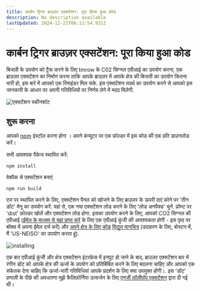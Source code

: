 ```yaml
---
title: कार्बन ट्रिगर ब्राउज़र एक्सटेंशन: पूरा किया हुआ कोड
description: No description available
lastUpdated: 2024-12-21T06:11:54.931Z
---
```


# कार्बन ट्रिगर ब्राउज़र एक्सटेंशन: पूरा किया हुआ कोड

बिजली के उपयोग को ट्रैक करने के लिए tmrow के C02 सिग्नल एपीआई का उपयोग करना, एक ब्राउज़र एक्सटेंशन का निर्माण करना ताकि आपके ब्राउज़र में आपके क्षेत्र की बिजली का उपयोग कितना भारी हो, इस बारे में आपको एक रिमाइंडर मिल सके. इस एक्सटेंशन तदर्थ का उपयोग करने से आपको इस जानकारी के आधार पर अपनी गतिविधियों पर निर्णय लेने में मदद मिलेगी.

![एक्सटेंशन स्कीनशॉट ](../../extension-screenshot.png)

## शुरू करना

आपको [npm](https://npmjs.com) इंस्टॉल करना होगा । अपने कंप्यूटर पर एक फ़ोल्डर में इस कोड की एक प्रति डाउनलोड करें।

सभी आवश्यक पैकेज स्थापित करें:

```
npm install
```

वेबपैक से एक्सटेंशन बनाएं

```
npm run build
```

एज पर स्थापित करने के लिए, एक्सटेंशन पैनल को खोजने के लिए ब्राउज़र के ऊपरी दाएं कोने पर 'तीन डॉट' मेनू का उपयोग करें. वहां से, एक नया एक्सटेंशन लोड करने के लिए 'लोड अनपैक्ड' चुनें. प्रॉम्प्ट पर 'dist' फ़ोल्डर खोलें और एक्सटेंशन लोड होगा. इसका उपयोग करने के लिए, आपको CO2 सिग्नल की एपीआई ([ईमेल के माध्यम से यहां प्राप्त करें](https://www.co2snal.com/) के लिए एक एपीआई कुंजी की आवश्यकता होगी - इस पृष्ठ पर बॉक्स में अपना ईमेल दर्ज करें) और [अपने क्षेत्र के लिए कोड](http://api.electricitymap.org/v3/zones) [विद्युत मानचित्र](https://www.electricitymap.org/map) (उदाहरण के लिए, बोस्टन में, मैं 'US-NEISO' का उपयोग करता हूं).

![installing](../../install-on-edge.png)

एक बार एपीआई कुंजी और क्षेत्र एक्सटेंशन इंटरफ़ेस में इनपुट हो जाने के बाद, ब्राउज़र एक्सटेंशन बार में रंगीन डॉट को आपके क्षेत्र की ऊर्जा के उपयोग को प्रतिबिंबित करने के लिए बदलना चाहिए और आपको एक संकेतक देना चाहिए कि ऊर्जा-भारी गतिविधियां आपके प्रदर्शन के लिए क्या उपयुक्त होंगी।. इस 'डॉट' प्रणाली के पीछे की अवधारणा मुझे कैलिफ़ोर्निया उत्सर्जन के लिए [एनर्जी लॉलीपॉप एक्सटेंशन](https://energylollipop.com/) द्वारा दी गई थी।

